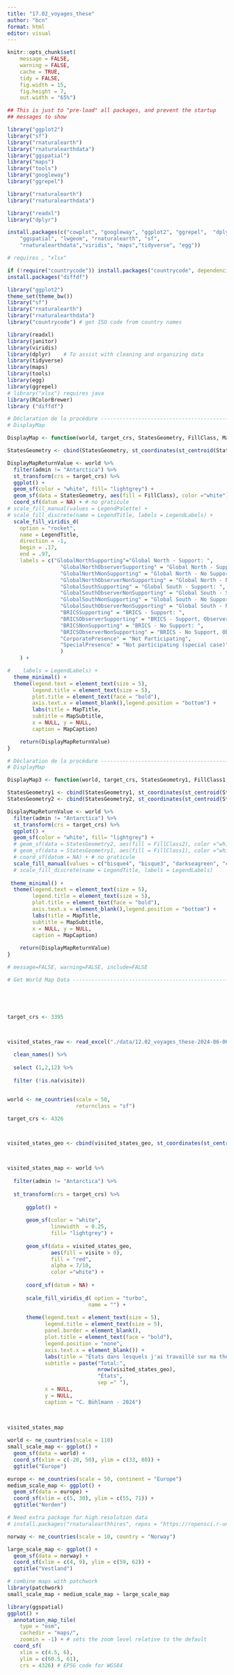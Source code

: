 ```yaml
---
title: "17.02_voyages_these"
author: "bcn"
format: html
editor: visual
---
```



```r

knitr::opts_chunk$set(
    message = FALSE,
    warning = FALSE,
    cache = TRUE,
    tidy = FALSE,
    fig.width = 15,
    fig.height = 7,
    out.width = "65%")

## This is just to "pre-load" all packages, and prevent the startup
## messages to show

library("ggplot2")
library("sf")
library("rnaturalearth")
library("rnaturalearthdata")
library("ggspatial")
library("maps")
library("tools")
library("googleway")
library("ggrepel")

library("rnaturalearth")
library("rnaturalearthdata")

library("readxl")
library("dplyr")

```

```r

install.packages(c("cowplot", "googleway", "ggplot2", "ggrepel",  "dplyr",
    "ggspatial", "lwgeom", "rnaturalearth", "sf",
    "rnaturalearthdata","viridis", "maps","tidyverse", "egg"))

# requires , "xlsx"

if (!require("countrycode")) install.packages("countrycode", dependencies = TRUE)
install.packages("diffdf")

```

```r
library("ggplot2")
theme_set(theme_bw())
library("sf")
library("rnaturalearth")
library("rnaturalearthdata")
library("countrycode") # get ISO code from country names

library(readxl)
library(janitor)
library(viridis)
library(dplyr)    # To assist with cleaning and organizing data
library(tidyverse)  
library(maps)  
library(tools)
library(egg)
library(ggrepel)
# library("xlsx") requires java
library(RColorBrewer)
library ("diffdf")

```

```r

# Déclaration de la procédure --------------------------------------------------
# DisplayMap

DisplayMap <- function(world, target_crs, StatesGeometry, FillClass, MapTitle, MapSubtitle, MapCaption, LegendTitle, LegendLabels, LegendPalette) {

StatesGeometry <- cbind(StatesGeometry, st_coordinates(st_centroid(StatesGeometry)))

DisplayMapReturnValue <- world %>%
  filter(admin != "Antarctica") %>%
  st_transform(crs = target_crs) %>%
  ggplot() +
  geom_sf(color = "white", fill= "lightgrey") +
  geom_sf(data = StatesGeometry, aes(fill = FillClass), color ="white") +
  coord_sf(datum = NA) + # no graticule
# scale_fill_manual(values = LegendPalette) +
# scale_fill_discrete(name = LegendTitle, labels = LegendLabels) +
  scale_fill_viridis_d(
    option = "rocket",
    name = LegendTitle,
    direction = -1,
    begin = .17,
    end = .97,
    labels = c("GlobalNorthSupporting"="Global North - Support: ", 
                 "GlobalNorthObserverSupporting" = "Global North - Support, Observer: ", 
                 "GlobalNorthNonSupporting" = "Global North - No Support: ", 
                 "GlobalNorthObserverNonSupporting" = "Global North - No Support, Observer: ", 
                 "GlobalSouthSupporting" = "Global South - Support: ", 
                 "GlobalSouthObserverNonSupporting" = "Global South - Support, Observer: ", 
                 "GlobalSouthNonSupporting" = "Global South - No Support: ", 
                 "GlobalSouthObserverNonSupporting" = "Global South - No Support, Observer: ",
                 "BRICSSupporting" = "BRICS - Support: ", 
                 "BRICSObserverSupporting" = "BRICS - Support, Observer: ", 
                 "BRICSNonSupporting" = "BRICS - No Support: ", 
                 "BRICSObserverNonSupporting" = "BRICS - No Support, Observer: ",
                 "CorporatePresence" = "Not Participating", 
                 "SpecialPresence" = "Not participating (special case)"
                 )
    ) +

#    labels = LegendLabels) +
  theme_minimal() +
  theme(legend.text = element_text(size = 5),
        legend.title = element_text(size = 5),
        plot.title = element_text(face = "bold"),
        axis.text.x = element_blank(),legend.position = "bottom") +
        labs(title = MapTitle,
        subtitle = MapSubtitle,
        x = NULL, y = NULL,
        caption = MapCaption)

    return(DisplayMapReturnValue)
}
```


  

```r

# Déclaration de la procédure --------------------------------------------------
# DisplayMap

DisplayMap3 <- function(world, target_crs, StatesGeometry1, FillClass1, StatesGeometry2, FillClass2, MapTitle, MapSubtitle, MapCaption, LegendTitle, LegendLabels, LegendPalette) {

StatesGeometry1 <- cbind(StatesGeometry1, st_coordinates(st_centroid(StatesGeometry1)))
StatesGeometry2 <- cbind(StatesGeometry2, st_coordinates(st_centroid(StatesGeometry2)))

DisplayMapReturnValue <- world %>%
  filter(admin != "Antarctica") %>%
  st_transform(crs = target_crs) %>%
  ggplot() +
  geom_sf(color = "white", fill= "lightgrey") +
  # geom_sf(data = StatesGeometry2, aes(fill = FillClass2), color ="white") +
  # geom_sf(data = StatesGeometry1, aes(fill = FillClass1), color ="white") +
  # coord_sf(datum = NA) + # no graticule
  scale_fill_manual(values = c("bisque4", "bisque3", "darkseagreen", "cyan2", "bisque2", "cyan3", "darkseagreen4", "lightgrey", "lightgrey", "lightgrey", "lightgrey")) 
  # scale_fill_discrete(name = LegendTitle, labels = LegendLabels)
 
 theme_minimal() +
  theme(legend.text = element_text(size = 5),
        legend.title = element_text(size = 5),
        plot.title = element_text(face = "bold"),
        axis.text.x = element_blank(),legend.position = "bottom") +
        labs(title = MapTitle,
        subtitle = MapSubtitle,
        x = NULL, y = NULL,
        caption = MapCaption)
  
    return(DisplayMapReturnValue)
}
```



```r

# message=FALSE, warning=FALSE, include=FALSE

# Get World Map Data ---------------------------------------------------





target_crs <- 3395



visited_states_raw <- read_excel("./data/12.02_voyages_these-2024-06-06-c.xlsx", na = "NA") %>%
  
  clean_names() %>%
  
  select (1,2,12) %>%
    
  filter (!is.na(visite))


world <- ne_countries(scale = 50, 
                      returnclass = "sf")

target_crs <- 4326



visited_states_geo <- cbind(visited_states_geo, st_coordinates(st_centroid(visited_states_geo)))



visited_states_map <- world %>%
  
  filter(admin != "Antarctica") %>%
  
  st_transform(crs = target_crs) %>%
  
      ggplot() +
  
      geom_sf(color = "white", 
              linewidth  = 0.25,
              fill= "lightgrey") +
      
      geom_sf(data = visited_states_geo,
              aes(fill = visite > 0), 
              fill = "red",
              alpha = 7/10,
              color ="white") +
      
      coord_sf(datum = NA) +
      
      scale_fill_viridis_d( option = "turbo",
                          name = "") +
                        
      theme(legend.text = element_text(size = 5),
            legend.title = element_text(size = 5),
            panel.border = element_blank(),
            plot.title = element_text(face = "bold"),
            legend.position = "none",
            axis.text.x = element_blank()) +
            labs(title = "États dans lesquels j'ai travaillé sur ma thèse ",
            subtitle = paste("Total:",
                             nrow(visited_states_geo), 
                             "États", 
                             sep =" "),
            x = NULL, 
            y = NULL,
            caption = "C. Bühlmann - 2024")
      
 

visited_states_map

```


```r

world <- ne_countries(scale = 110) 
small_scale_map <- ggplot() +
  geom_sf(data = world) +
  coord_sf(xlim = c(-20, 50), ylim = c(33, 80)) +
  ggtitle("Europe")

europe <- ne_countries(scale = 50, continent = "Europe") 
medium_scale_map <- ggplot() +
  geom_sf(data = europe) +
  coord_sf(xlim = c(5, 30), ylim = c(55, 71)) +
  ggtitle("Norden")

# Need extra package for high resolution data
# install.packages("rnaturalearthhires", repos = "https://ropensci.r-universe.dev")

norway <- ne_countries(scale = 10, country = "Norway") 

large_scale_map <- ggplot() +
  geom_sf(data = norway) +
  coord_sf(xlim = c(4, 9), ylim = c(59, 62)) +
  ggtitle("Vestland")

# combine maps with patchwork
library(patchwork)
small_scale_map + medium_scale_map + large_scale_map

```


```r
library(ggspatial)
ggplot() +
  annotation_map_tile(
    type = "osm", 
    cachedir = "maps/", 
    zoomin = -1) + # sets the zoom level relative to the default
  coord_sf(
    xlim = c(4.5, 6), 
    ylim = c(60.5, 61),
    crs = 4326) # EPSG code for WGS84

```

